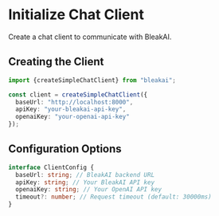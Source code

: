 # Initialize Chat Client

Create a chat client to communicate with BleakAI.

## Creating the Client

```typescript
import {createSimpleChatClient} from "bleakai";

const client = createSimpleChatClient({
  baseUrl: "http://localhost:8000",
  apiKey: "your-bleakai-api-key",
  openaiKey: "your-openai-api-key"
});
```

## Configuration Options

```typescript
interface ClientConfig {
  baseUrl: string; // BleakAI backend URL
  apiKey: string; // Your BleakAI API key
  openaiKey: string; // Your OpenAI API key
  timeout?: number; // Request timeout (default: 30000ms)
}
```
